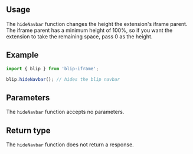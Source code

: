 

## Usage

The `hideNavbar` function changes the height the extension's iframe parent.
The iframe parent has a minimum height of 100%,
so if you want the extension to take the remaining space,
pass 0 as the height.

## Example

```ts
import { blip } from 'blip-iframe';

blip.hideNavbar(); // hides the blip navbar
```

## Parameters

The `hideNavbar` function accepts no parameters.

## Return type

The `hideNavbar` function does not return a response.
